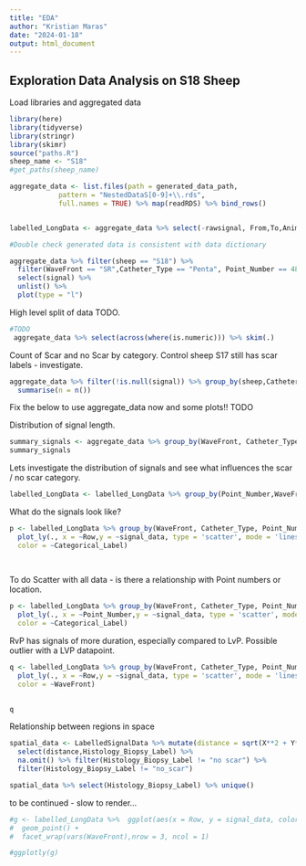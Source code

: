 ```yaml
---
title: "EDA"
author: "Kristian Maras"
date: "2024-01-18"
output: html_document
---
```


## Exploration Data Analysis on S18 Sheep

Load libraries and aggregated data
```r
library(here)
library(tidyverse)
library(stringr)
library(skimr)
source("paths.R")
sheep_name <- "S18"
#get_paths(sheep_name)

aggregate_data <- list.files(path = generated_data_path, 
            pattern = "NestedDataS[0-9]+\\.rds", 
            full.names = TRUE) %>% map(readRDS) %>% bind_rows()


labelled_LongData <- aggregate_data %>% select(-rawsignal, From,To,Animal) %>% unnest(signal)
```

```r
#Double check generated data is consistent with data dictionary

aggregate_data %>% filter(sheep == "S18") %>% 
  filter(WaveFront == "SR",Catheter_Type == "Penta", Point_Number == 4815) %>%
  select(signal) %>%
  unlist() %>%
  plot(type = "l")

```


High level split of data TODO.

```r
#TODO
 aggregate_data %>% select(across(where(is.numeric))) %>% skim(.)

```

Count of Scar and no Scar by category. Control sheep S17 still has scar labels - investigate.
```r
aggregate_data %>% filter(!is.null(signal)) %>% group_by(sheep,Catheter_Type,WaveFront,Categorical_Label) %>% 
  summarise(n = n()) 


```

 Fix the below to use aggregate_data now and some plots!! TODO
 
 
Distribution of signal length. 
```r

summary_signals <- aggregate_data %>% group_by(WaveFront, Catheter_Type, Point_Number) %>%  summarise(n = n()) %>% arrange(n)
summary_signals
```

Lets investigate the distribution of signals and see what influences the scar / no scar category.

```r
labelled_LongData <- labelled_LongData %>% group_by(Point_Number,WaveFront, Catheter_Type) %>% mutate(Row = row_number()) %>% ungroup()


```

What do the signals look like?

```r
p <- labelled_LongData %>% group_by(WaveFront, Catheter_Type, Point_Number) %>% 
  plot_ly(., x = ~Row,y = ~signal_data, type = 'scatter', mode = 'lines',
  color = ~Categorical_Label) 
  
  
```

To do Scatter with all data - is there a relationship with Point numbers or location.
```r

p <- labelled_LongData %>% group_by(WaveFront, Catheter_Type, Point_Number) %>% 
  plot_ly(., x = ~Point_Number,y = ~signal_data, type = 'scatter', mode = 'markers',
  color = ~Categorical_Label) 


```

RvP has signals of more duration, especially compared to LvP. 
Possible outlier with a LVP datapoint.


```r


 
q <- labelled_LongData %>% group_by(WaveFront, Catheter_Type, Point_Number) %>% 
  plot_ly(., x = ~Row,y = ~signal_data, type = 'scatter', mode = 'lines',
  color = ~WaveFront) 
  

q

```
Relationship between regions in space

```r
spatial_data <- LabelledSignalData %>% mutate(distance = sqrt(X**2 + Y**2 + Z**2)) %>% 
  select(distance,Histology_Biopsy_Label) %>% 
  na.omit() %>% filter(Histology_Biopsy_Label != "no scar") %>% 
  filter(Histology_Biopsy_Label != "no_scar")

spatial_data %>% select(Histology_Biopsy_Label) %>% unique()

```
to be continued - slow to render...

```r
#g <- labelled_LongData %>%  ggplot(aes(x = Row, y = signal_data, color = Categorical_Label)) +
#  geom_point() + 
#  facet_wrap(vars(WaveFront),nrow = 3, ncol = 1)

#ggplotly(g)



```




